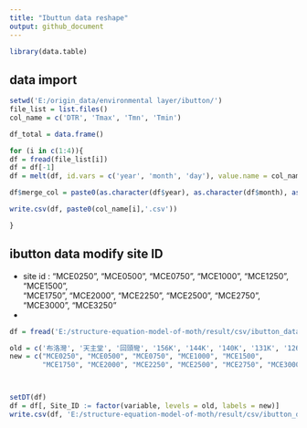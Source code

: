 ```yaml
---
title: "Ibuttun data reshape"
output: github_document
---
```


```r
library(data.table)


```

## data import 

```r
setwd('E:/origin_data/environmental layer/ibutton/')
file_list = list.files()
col_name = c('DTR', 'Tmax', 'Tmn', 'Tmin')

df_total = data.frame()

for (i in c(1:4)){
df = fread(file_list[i])
df = df[-1]
df = melt(df, id.vars = c('year', 'month', 'day'), value.name = col_name[i])

df$merge_col = paste0(as.character(df$year), as.character(df$month), as.character(df$day), as.character(df$variable))

write.csv(df, paste0(col_name[i],'.csv'))

}

```

## ibutton data modify site ID
 - site id : "MCE0250", "MCE0500", "MCE0750", "MCE1000", "MCE1250", "MCE1500",  
             "MCE1750", "MCE2000", "MCE2250", "MCE2500", "MCE2750", "MCE3000", "MCE3250"  
 - 

```r

df = fread('E:/structure-equation-model-of-moth/result/csv/ibutton_data_merge_20150720_20150828.csv')

old = c('布洛灣', '天主堂', '回頭彎', '156K', '144K', '140K', '131K', '126K', '113K', '40K', '35K', 'wulin')
new = c("MCE0250", "MCE0500", "MCE0750", "MCE1000", "MCE1500",   
        "MCE1750", "MCE2000", "MCE2250", "MCE2500", "MCE2750", "MCE3000", "MCE3250")



setDT(df)
df = df[, Site_ID := factor(variable, levels = old, labels = new)]
write.csv(df, 'E:/structure-equation-model-of-moth/result/csv/ibutton_data_merge_20150720_20150828.csv', row.names = FALSE)





```


